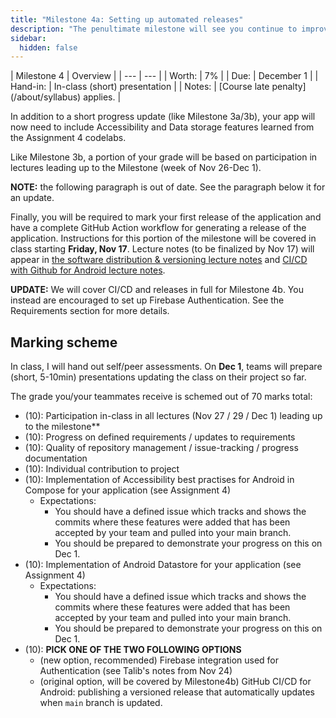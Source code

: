 ```yaml
---
title: "Milestone 4a: Setting up automated releases"
description: "The penultimate milestone will see you continue to improve the quality of your application, while also setting up automated versioning and releases to better communicate the status of your application to other developers (your classmates)."
sidebar:
  hidden: false
---
```


<div class="first-col-header">
| Milestone 4 | Overview |
| --- | --- |
| Worth: | 7% |
| Due: | December 1 |
| Hand-in: | In-class (short) presentation |
| Notes: | [Course late penalty](/about/syllabus) applies. |
</div>

In addition to a short progress update (like Milestone 3a/3b), your app will now need to include Accessibility and Data storage features learned from the Assignment 4 codelabs.

Like Milestone 3b, a portion of your grade will be based on participation in lectures leading up to the Milestone (week of Nov 26-Dec 1).

**NOTE:** the following paragraph is out of date. See the paragraph below it for an update.

Finally, you will be required to mark your first release of the application and have a complete GitHub Action workflow for generating a release of the application. Instructions for this portion of the milestone will be covered in class starting **Friday, Nov 17**. Lecture notes (to be finalized by Nov 17) will appear in [the software distribution & versioning lecture notes](/5A6-F23/lectures/development/05-software-distribution) and [CI/CD with Github for Android lecture notes](/5A6-F23/lectures/development/03-ci-cd).

**UPDATE:** We will cover CI/CD and releases in full for Milestone 4b. You instead are encouraged to set up Firebase Authentication. See the Requirements section for more details.

## Marking scheme

In class, I will hand out self/peer assessments. On **Dec 1**, teams will prepare (short, 5-10min) presentations updating the class on their project so far.

The grade you/your teammates receive is schemed out of 70 marks total:

- (10): Participation in-class in all lectures (Nov 27 / 29 / Dec 1) leading up to the milestone**
- (10): Progress on defined requirements / updates to requirements
- (10): Quality of repository management / issue-tracking / progress documentation
- (10): Individual contribution to project
- (10): Implementation of Accessibility best practises for Android in Compose for your application (see Assignment 4)
  - Expectations:
    - You should have a defined issue which tracks and shows the commits where these features were added that has been accepted by your team and pulled into your main branch.
    - You should be prepared to demonstrate your progress on this on Dec 1.
- (10): Implementation of Android Datastore for your application (see Assignment 4)
  - Expectations:
    - You should have a defined issue which tracks and shows the commits where these features were added that has been accepted by your team and pulled into your main branch.
    - You should be prepared to demonstrate your progress on this on Dec 1.
- (10): **PICK ONE OF THE TWO FOLLOWING OPTIONS** 
  - (new option, recommended) Firebase integration used for Authentication (see Talib's notes from Nov 24)
  - (original option, will be covered by Milestone4b) GitHub CI/CD for Android: publishing a versioned release that automatically updates when `main` branch is updated.
